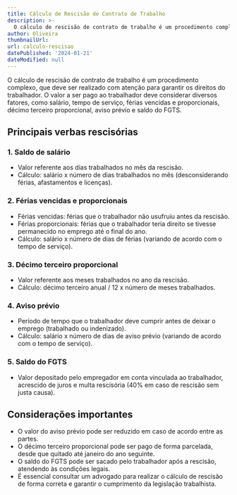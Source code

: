 ```yaml
---
title: Cálculo de Rescisão de Contrato de Trabalho
description: >-
  O cálculo de rescisão de contrato de trabalho é um procedimento complexo, que deve ser realizado com atenção.
author: Oliveira
thumbnailUrl: 
url: calculo-rescisao
datePublished: '2024-01-21'
dateModified: null
---
```


O cálculo de rescisão de contrato de trabalho é um procedimento complexo, que deve ser realizado com atenção para garantir os direitos do trabalhador. O valor a ser pago ao trabalhador deve considerar diversos fatores, como salário, tempo de serviço, férias vencidas e proporcionais, décimo terceiro proporcional, aviso prévio e saldo do FGTS.

## Principais verbas rescisórias

### 1. Saldo de salário

* Valor referente aos dias trabalhados no mês da rescisão.
* Cálculo: salário x número de dias trabalhados no mês (desconsiderando férias, afastamentos e licenças).

### 2. Férias vencidas e proporcionais

* Férias vencidas: férias que o trabalhador não usufruiu antes da rescisão.
* Férias proporcionais: férias que o trabalhador teria direito se tivesse permanecido no emprego até o final do ano.
* Cálculo: salário x número de dias de férias (variando de acordo com o tempo de serviço).

### 3. Décimo terceiro proporcional

* Valor referente aos meses trabalhados no ano da rescisão.
* Cálculo: décimo terceiro anual / 12 x número de meses trabalhados.

### 4. Aviso prévio

* Período de tempo que o trabalhador deve cumprir antes de deixar o emprego (trabalhado ou indenizado).
* Cálculo: salário x número de dias de aviso prévio (variando de acordo com o tempo de serviço).

### 5. Saldo do FGTS

* Valor depositado pelo empregador em conta vinculada ao trabalhador, acrescido de juros e multa rescisória (40% em caso de rescisão sem justa causa).

## Considerações importantes

* O valor do aviso prévio pode ser reduzido em caso de acordo entre as partes.
* O décimo terceiro proporcional pode ser pago de forma parcelada, desde que quitado até janeiro do ano seguinte.
* O saldo do FGTS pode ser sacado pelo trabalhador após a rescisão, atendendo às condições legais.
* É essencial consultar um advogado para realizar o cálculo de rescisão de forma correta e garantir o cumprimento da legislação trabalhista.
